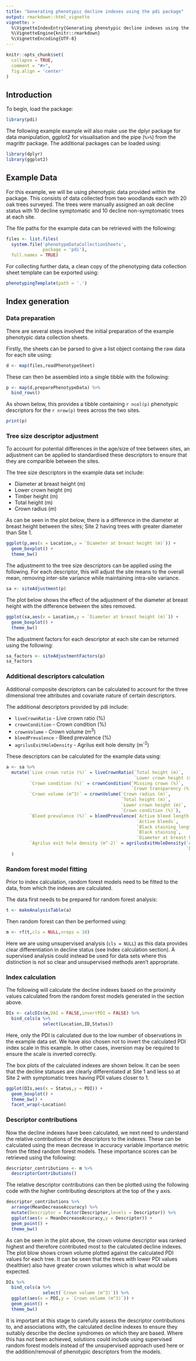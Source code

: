 ```yaml
---
title: "Generating phenotypic decline indexes using the pdi package"
output: rmarkdown::html_vignette
vignette: >
  %\VignetteIndexEntry{Generating phenotypic decline indexes using the pdi package}
  %\VignetteEngine{knitr::rmarkdown}
  %\VignetteEncoding{UTF-8}
---
```


```r
knitr::opts_chunk$set(
  collapse = TRUE,
  comment = "#>",
  fig.align = 'center'
)
```

## Introduction

To begin, load the package:

```r
library(pdi)
```

The following example example will also make use the dplyr package for data manipulation, ggplot2 for visualisation and the pipe (`%>%`) from the magrittr package.
The additional packages can be loaded using:

```r
library(dplyr)
library(ggplot2)
```

## Example Data

For this example, we will be using phenotypic data provided within the package.
This consists of data collected from two woodlands each with 20 oak trees surveyed.
The trees were manually assigned an oak decline status with 10 decline symptomatic and 10 decline non-symptomatic trees at each site.

The file paths for the example data can be retrieved with the following:

```r
files <- list.files(
  system.file('phenotypeDataCollectionSheets',
              package = 'pdi'),
  full.names = TRUE) 
```

For collecting further data, a clean copy of the phenotyping data collection sheet template can be exported using:

```r
phenotypingTemplate(path = '.')
```

## Index generation

### Data preparation

There are several steps involved the initial preparation of the example phenotypic data collection sheets.

Firstly, the sheets can be parsed to give a list object containg the raw data for each site using:

```r
d <- map(files,readPhenotypeSheet)
```

These can then be assembled into a single tibble with the following:

```r
p <- map(d,preparePhenotypeData) %>%
  bind_rows()
```

As shown below, this provides a tibble containing `r ncol(p)` phenotypic descriptors for the `r nrow(p)` trees across the two sites.

```r
print(p)
```

### Tree size descriptor adjustment

To account for potential differences in the age/size of tree between sites, an adjustment can be applied to standardised these descriptors to ensure that they are comparible between the sites.

The tree size descriptors in the example data set include:

* Diameter at breast height (m)
* Lower crown height (m)
* Timber height (m)
* Total height (m)
* Crown radius (m)

As can be seen in the plot below, there is a difference in the diameter at breast height between the sites; Site 2 having trees with greater diameter than Site 1.

```r
ggplot(p,aes(x = Location,y = `Diameter at breast height (m)`)) +
  geom_boxplot() +
  theme_bw()
```

The adjustmemt to the tree size descriptors can be applied using the following.
For each descriptor, this will adjust the site means to the overall mean, removing inter-site variance while maintaining intra-site variance.

```r
sa <- siteAdjustment(p)
```

The plot below shows the effect of the adjustment of the diameter at breast height with the difference between the sites removed.

```r
ggplot(sa,aes(x = Location,y = `Diameter at breast height (m)`)) +
  geom_boxplot() +
  theme_bw()
```

The adjustment factors for each descriptor at each site can be returned using the following:

```r
sa_factors <- siteAdjustmentFactors(p)
sa_factors
```

### Additional descriptors calculation

Additional composite descriptors can be calculated to account for the three dimensional tree attributes and covariate nature of certain descriptors. 

The additional descriptors provided by pdi include:

* `liveCrownRatio` - Live crown ratio (%)
* `crownCondition` - Crown condition (%)
* `crownVolume` - Crown volume (m^3^)
* `bleedPrevalence` - Bleed prevalence (%)
* `agrilusExitHoleDensity` - Agrilus exit hole density (m^-2^)

These descriptors can be calculated for the example data using:

```r
a <- sa %>%
  mutate(`Live crown ratio (%)` = liveCrownRatio(`Total height (m)`,
                                                 `Lower crown height (m)`),
         `Crown condition (%)` = crownCondition(`Missing crown (%)`,
                                                `Crown transparency (%)`),
         `Crown volume (m^3)` = crownVolume(`Crown radius (m)`,
                                            `Total height (m)`,
                                            `Lower crown height (m)`,
                                            `Crown condition (%)`),
         `Bleed prevalence (%)` = bleedPrevalence(`Active bleed length (mm)`,
                                                  `Active bleeds`,
                                                  `Black staining length (mm)`,
                                                  `Black staining`,
                                                  `Diameter at breast height (m)`),
         `Agrilus exit hole density (m^-2)` = agrilusExitHoleDensity(`Agrilus exit holes`,
                                                                     `Diameter at breast height (m)`)
  )
```

### Random forest model fitting

Prior to index calculation, random forest models need to be fitted to the data, from which the indexes are calculated.

The data first needs to be prepared for random forest analysis:

```r
t <- makeAnalysisTable(a)
```

Then random forest can then be performed using:

```r
m <- rf(t,cls = NULL,nreps = 10)
```

Here we are using unsupervised analysis (`cls = NULL`) as this data provides clear differentiation in decline status (see Index calculation section).
A supervised analysis could instead be used for data sets where this distinction is not so clear and unsupervised methods aren't appropriate.

### Index calculation

The following will calculate the decline indexes based on the proximity values calculated from the random forest models generated in the section above.

```r
DIs <- calcDIs(m,DAI = FALSE,invertPDI = FALSE) %>%
  bind_cols(a %>%
              select(Location,ID,Status))
```

Here, only the PDI is calculated due to the low number of observations in the example data set.
We have also chosen not to invert the calculated PDI index scale in this example.
In other cases, inversion may be required to ensure the scale is inverted correctly.

The box plots of the calculated indexes are shown below.
It can be seen that the decline statuses are clearly differentiated at Site 1 and less so at Site 2 with symptomatic trees having PDI values closer to 1.

```r
ggplot(DIs,aes(x = Status,y = PDI)) +
  geom_boxplot() +
  theme_bw() +
  facet_wrap(~Location)
```

### Descriptor contributions

Now the decline indexes have been calculated, we next need to understand the relative contributions of the descriptors to the indexes.
These can be calculated using the mean decrease in accuracy variable importance metric from the fitted random forest models.
These importance scores can be retrieved using the following:

```r
descriptor_contributions <- m %>%
  descriptorContributions()
```

The relative descriptor contributions can then be plotted using the following code with the higher contributing descriptors at the top of the y axis.

```r
descriptor_contributions %>%
  arrange(MeanDecreaseAccuracy) %>%
  mutate(Descriptor = factor(Descriptor,levels = Descriptor)) %>%
  ggplot(aes(x = MeanDecreaseAccuracy,y = Descriptor)) +
  geom_point() +
  theme_bw()
```

As can be seen in the plot above, the crown volume descriptor was ranked highest and therefore contributed most to the calculated decline indexes.
The plot blow shows crown volume plotted against the calculated PDI values for each tree.
It can be seen that the trees with lower PDI values (healthier) also have greater crown volumes which is what would be expected.

```r
DIs %>%
  bind_cols(a %>%
              select(`Crown volume (m^3)`)) %>%
  ggplot(aes(x = PDI,y = `Crown volume (m^3)`)) +
  geom_point() +
  theme_bw()
```

It is important at this stage to carefully assess the descriptor contributions to, and associations with, the calculated decline indexes to ensure they suitably describe the decline syndromes on which they are based.
Where this has not been achieved, solutions could include using supervised random forest models instead of the unsupervised approach used here or the addition/removal of phenotypic descriptors from the models.
